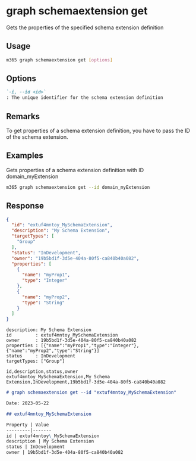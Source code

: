 
# graph schemaextension get

Gets the properties of the specified schema extension definition

## Usage

```sh
m365 graph schemaextension get [options]
```

## Options

```md definition-list
`-i, --id <id>`
: The unique identifier for the schema extension definition
```

<Global />

## Remarks

To get properties of a schema extension definition, you have to pass the ID of the schema
extension.

## Examples

Gets properties of a schema extension definition with ID domain_myExtension

```sh
m365 graph schemaextension get --id domain_myExtension 
```

## Response

<Tabs>
  <TabItem value="JSON">

  ```json
  {
    "id": "extuf4mntoy_MySchemaExtension",
    "description": "My Schema Extension",
    "targetTypes": [
      "Group"
    ],
    "status": "InDevelopment",
    "owner": "19b5bd1f-3d5e-404a-80f5-ca840b40a082",
    "properties": [
      {
        "name": "myProp1",
        "type": "Integer"
      },
      {
        "name": "myProp2",
        "type": "String"
      }
    ]
  }
  ```

  </TabItem>
  <TabItem value="Text">

  ```text
  description: My Schema Extension
  id         : extuf4mntoy_MySchemaExtension
  owner      : 19b5bd1f-3d5e-404a-80f5-ca840b40a082
  properties : [{"name":"myProp1","type":"Integer"},{"name":"myProp2","type":"String"}]
  status     : InDevelopment
  targetTypes: ["Group"]
  ```

  </TabItem>
  <TabItem value="CSV">

  ```csv
  id,description,status,owner
  extuf4mntoy_MySchemaExtension,My Schema Extension,InDevelopment,19b5bd1f-3d5e-404a-80f5-ca840b40a082
  ```

  </TabItem>
  <TabItem value="Markdown">

  ```md
  # graph schemaextension get --id "extuf4mntoy_MySchemaExtension"

  Date: 2023-05-22

  ## extuf4mntoy_MySchemaExtension

  Property | Value
  ---------|-------
  id | extuf4mntoy\_MySchemaExtension
  description | My Schema Extension
  status | InDevelopment
  owner | 19b5bd1f-3d5e-404a-80f5-ca840b40a082
  ```

  </TabItem>
</Tabs>

